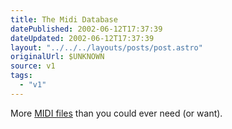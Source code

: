 ```yaml
---
title: The Midi Database
datePublished: 2002-06-12T17:37:39
dateUpdated: 2002-06-12T17:37:39
layout: "../../../layouts/posts/post.astro"
originalUrl: $UNKNOWN
source: v1
tags:
  - "v1"
---
```


More [MIDI files][1] than you could ever need (or want).

[1]: http://www.mididb.com/ "The Midi Database"
